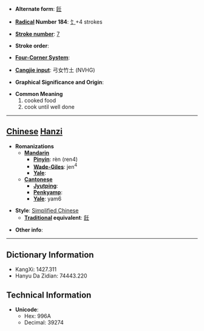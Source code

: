 * '''Alternate form''': [[飪]]

* '''[[Wiktionary:Chinese radical index| Radical]] Number 184''': [[Wiktionary:Chinese radical index 饣|饣]]+4 strokes

* '''[[Wiktionary:Chinese total strokes index|Stroke number]]''': [[Wiktionary:Chinese total strokes index 7|7]]

* '''Stroke order''': 

* '''[[Wiktionary:Chinese four corner index|Four-Corner System]]''': 

* '''[[Wiktionary:Chinese Cangjie index|Cangjie input]]''': 弓女竹土 (NVHG)

* '''Graphical Significance and Origin''': 

* '''Common Meaning'''
*#cooked food
*# cook until well done


----

== [[Chinese]] [[Hanzi]] ==

* '''Romanizations'''
** '''[[Mandarin]]'''
*** '''[[Pinyin]]''': rèn (ren4)
*** '''[[Wade-Giles]]''': jen<sup>4</sup>
*** '''[[Yale]]''': 
** '''[[Cantonese]]'''
*** '''[[Jyutping]]''':
*** '''[[Penkyamp]]''': 
*** '''[[Yale]]''': yam6

* '''Style''': [[Simplified Chinese]] 
** '''[[Traditional Chinese|Traditional]] equivalent''': [[飪]]

* '''Other info''': 

----

== Dictionary Information ==

* KangXi: 1427.311
* Hanyu Da Zidian: 74443.220

== Technical Information ==

* '''Unicode''':
** Hex: 996A
** Decimal: 39274